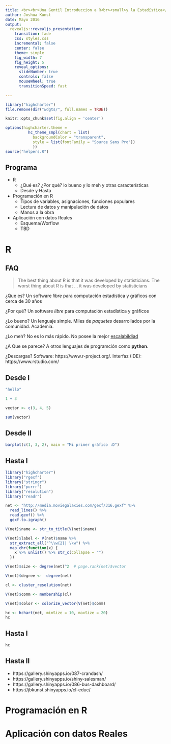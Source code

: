 ---
title: <br><br>Una Gentil Introduccion a R<br><small>y la Estadística</small>
author: Joshua Kunst
date: Mayo 2016
output:
  revealjs::revealjs_presentation:
    transition: fade
    css: styles.css
    incremental: false
    center: false
    theme: simple
    fig_width: 7
    fig_height: 5
    reveal_options:
      slideNumber: true
      controls: false
      mouseWheel: true
      transitionSpeed: fast

---

```{r setup, include=FALSE}
library("highcharter")
file.remove(dir("wdgts/", full.names = TRUE))

knitr::opts_chunk$set(fig.align = 'center')

options(highcharter.theme =
          hc_theme_smpl(chart = list(
            backgroundColor = "transparent",
            style = list(fontFamily = "Source Sans Pro"))
            ))
source("helpers.R")
```


## Programa

* R
    - ¿Qué es? ¿Por qué? lo bueno y lo meh y otras características
    - Desde y Hasta
* Programación en R
    - Tipos de variables, asignaciones, funciones populares
    - Lectura de datos y manipulación de datos
    - Manos a la obra
* Aplicación con datos Reales
    - Esquema/Worflow
    - TBD


# R {.center data-background="https://www.r-project.org/logo/Rlogo.png"}


## FAQ

> The best thing about R is that it was developed by statisticians. The worst thing about R is that ... it was developed by statisticians

¿Que es? Un software *libre* para computación estadística y gráficos con cerca de 30 años

¿Por qué? Un software *libre* para computación estadística y gráficos

¿Lo bueno? Un lenguaje simple. Miles de *paquetes* desarrollados por la comunidad. Academia.

¿Lo meh? No es lo más rápido. No posee la mejor [escalabildiad](https://es.wikipedia.org/wiki/Escalabilidad)

¿A Que se parece? A otros lenguajes de programción como **python**.

¿Descargas? Software: https://www.r-project.org/.  Interfaz (IDE): https://www.rstudio.com/


##  Desde I 


```{r}
"hello"

1 + 3

vector <- c(3, 4, 5)

sum(vector)

```

## Desde II

```{r}
barplot(c(1, 3, 2), main = "Mi primer gráfico :D")
```

## Hasta I

```{r results='hide', message=FALSE, warning=FALSE}
library("highcharter")
library("rgexf")
library("stringr")
library("purrr")
library("resolution")
library("readr")

net <- "http://media.moviegalaxies.com/gexf/316.gexf" %>% 
  read_lines() %>% 
  read.gexf() %>% 
  gexf.to.igraph()

V(net)$name <- str_to_title(V(net)$name)

V(net)$label <- V(net)$name %>% 
  str_extract_all("^\\w{2}| \\w") %>% 
  map_chr(function(x) {
    x %>% unlist() %>% str_c(collapse = "")
  })

V(net)$size <- degree(net)^2  # page.rank(net)$vector

V(net)$degree <-  degree(net)

cl <- cluster_resolution(net)

V(net)$comm <- membership(cl)

V(net)$color <- colorize_vector(V(net)$comm)

hc <- hchart(net, minSize = 10, maxSize = 20)
hc
```

## Hasta I

```{r echo=FALSE}
hc
```



## Hasta II {data-background-iframe="https://gallery.shinyapps.io/college_explorer-master/"}

* https://gallery.shinyapps.io/087-crandash/
* https://gallery.shinyapps.io/shiny-salesman/
* https://gallery.shinyapps.io/086-bus-dashboard/
* https://jbkunst.shinyapps.io/cl-educ/


# Programación en R  {.center data-background="http://www.interlace.co.nz/wp-content/uploads/2013/07/Blue-Matrix-wallpaper-1920x1200-1.jpg"}


# Aplicación con datos Reales {.white .center data-background="https://anthropocenejournal.files.wordpress.com/2013/09/anthroposphere1254.jpg"}


